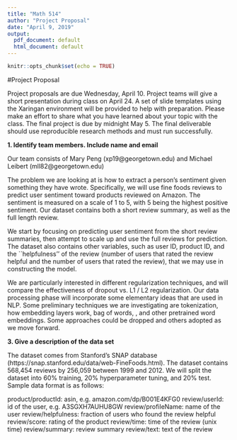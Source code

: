 ```yaml
---
title: "Math 514"
author: "Project Proposal"
date: "April 9, 2019"
output:
  pdf_document: default
  html_document: default
---
```


```r
knitr::opts_chunk$set(echo = TRUE)
```

#Project Proposal

Project proposals are due Wednesday, April 10. Project teams will give a short presentation during class on April 24. A set of slide templates using the Xaringan environment will be provided to help with preparation. Please make an effort to share what you have learned about your topic with the class. The final project is due by midnight May 5. The final deliverable should use reproducible research methods and must run successfully.


$\textbf{1. Identify team members. Include name and email}$

\vspace{.5 em}


Our team consists of Mary Peng (xp19@georgetown.edu) and Michael Leibert (mll82@georgetown.edu)

\vspace{.5 em}

\textbf{2. Provide a problem statement and a description of what you hope to achieve. }
\textbf{If you are starting with a project/model found online please provide a link and describe what you will do to add to the work or experiment with.}

\vspace{.5 em}

The problem we are looking at is how to extract a person's sentiment given something they have wrote. Specifically, we will use fine foods reviews to predict user sentiment toward products reviewed on Amazon. The sentiment is measured on a scale of 1  to 5, with 5 being the highest positive sentiment. Our dataset contains both a short review summary, as well as the full length review. 

We start by focusing on predicting user sentiment from the short review summaries, then attempt to scale up and use the full reviews for prediction. The dataset also contains other variables, such as user ID, product ID, and the ``helpfulness'' of the review (number of users that rated the review helpful and the number of users that rated the review), that we may use in constructing the model.

We are particularly interested in different regularization techniques, and will compare the effectiveness of dropout vs. L1 / L2 regularization. Our data processing phase will incorporate some elementary ideas that are used in NLP. Some preliminary techniques we are investigating are tokenization, how embedding layers work, bag of words, \verb|word2vec|, and other pretrained word embeddings. Some approaches could be dropped and others adopted as we move forward.

\vspace{.5 em}

$\textbf{3. Give a description of the data set}$

\vspace{.5 em}

The dataset comes from Stanford's SNAP database (https://snap.stanford.edu/data/web-FineFoods.html). The dataset contains 568,454 reviews by 256,059 between 1999 and 2012. We will split the dataset into 60\% training, 20\% hyperparameter tuning, and 20\% test.  Sample data format is as follows: 

product/productId: asin, e.g. amazon.com/dp/B001E4KFG0
review/userId: id of the user, e.g. A3SGXH7AUHU8GW
review/profileName: name of the user
review/helpfulness: fraction of users who found the review helpful
review/score: rating of the product
review/time: time of the review (unix time)
review/summary: review summary
review/text: text of the review

